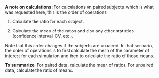 **A note on calculations:** For calculations on paired subjects, which is what was requested here, this is the order of operations: 

1. Calculate the ratio for each subject. 

2. Calculate the mean of the ratios and also any other statistics (confidence interval, CV, etc.). 

Note that this order changes if the subjects are unpaired. In that scenario, the order of operations is to first calculate the mean of the parameter of interest for each simulation and then to calculate the ratio of those means. 

**To summarize:** For paired data, calculate the mean of ratios. For unpaired data, calculate the ratio of means. 

